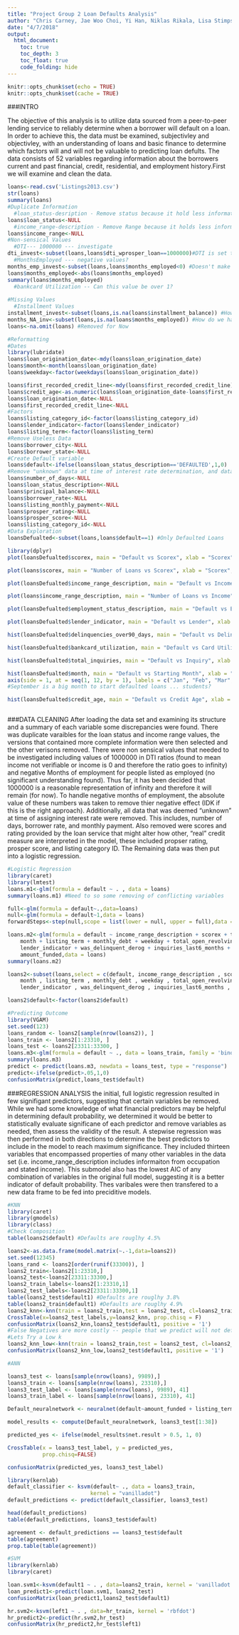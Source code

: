 ```yaml
---
title: "Project Group 2 Loan Defaults Analysis"
author: "Chris Carney, Jae Woo Choi, Yi Han, Niklas Rikala, Lisa Stimpson"
date: "4/7/2018"
output: 
  html_document:
    toc: true
    toc_depth: 3
    toc_float: true
    code_folding: hide
---
```


```r
knitr::opts_chunk$set(echo = TRUE)
knitr::opts_chunk$set(cache = TRUE)
```

###INTRO
  
  The objective of this analysis is to utilize data sourced from a peer-to-peer lending service to reliably determine when a borrower will default on a loan. In order to achieve this, the data must be examined, subjectivley and objectivley, with an understanding of loans and basic finance to determine which factors will and will not be valuable to predicting loan defults. The data consists of 52 variables regarding information about the borrowers current and past financial, credit, residential, and employment history.First we will examine and clean the data.

```r
loans<-read.csv('Listings2013.csv')
str(loans)
summary(loans)
#Duplicate Information
  #loan_status-desription - Remove status because it hold less information
loans$loan_status<-NULL
  #income_range-description - Remove Range because it holds less information
loans$income_range<-NULL
#Non-sensical Values
  #DTI--- 1000000 --- investigate
dti_invest<-subset(loans,loans$dti_wprosper_loan==1000000)#DTI is set to 1000000 when Income Verifiable is False -- How do we handle this? Subsitute Stated income to calculate this?
  #MonthsEmployed --- negative values?
months_emp_invest<-subset(loans,loans$months_employed<0) #Doesn't make sence how should we handle this? Take absolute value?
loans$months_employed<-abs(loans$months_employed)
summary(loans$months_employed)
  #bankcard Utilization -- Can this value be over 1?
  
#Missing Values
  #Installment Values
installment_invest<-subset(loans,is.na(loans$installment_balance)) #How should we handle? Set to 0 if installments not available?
months_NA_inv<-subset(loans,is.na(loans$months_employed)) #How do we handle these? Occupation is mostly Null Here
loans<-na.omit(loans) #Removed for Now

#Reformatting
#Dates
library(lubridate)
loans$loan_origination_date<-mdy(loans$loan_origination_date)
loans$month<-month(loans$loan_origination_date)
loans$weekday<-factor(weekdays(loans$loan_origination_date))

loans$first_recorded_credit_line<-mdy(loans$first_recorded_credit_line)
loans$credit_age<-as.numeric(loans$loan_origination_date-loans$first_recorded_credit_line)
loans$loan_origination_date<-NULL
loans$first_recorded_credit_line<-NULL
#Factors
loans$listing_category_id<-factor(loans$listing_category_id)
loans$lender_indicator<-factor(loans$lender_indicator)
loans$listing_term<-factor(loans$listing_term)
#Remove Useless Data
loans$borrower_city<-NULL
loans$borrower_state<-NULL
#Create Default variable
loans$default<-ifelse(loans$loan_status_description=='DEFAULTED',1,0)
#Remove "unknown" data at time of interest rate determination, and data that we cannot interpret
loans$number_of_days<-NULL
loans$loan_status_description<-NULL
loans$principal_balance<-NULL
loans$borrower_rate<-NULL
loans$listing_monthly_payment<-NULL
loans$prosper_rating<-NULL
loans$prosper_score<-NULL
loans$listing_category_id<-NULL
#Data Exploration
loansDefualted<-subset(loans,loans$default==1) #Only Defaulted Loans

library(dplyr)
plot(loansDefualted$scorex, main = "Default vs Scorex", xlab = "Scorex", ylab = "Number of Defaults", cex.names = 0.7) #Largest proportion of defaulted loans comes from Mid Score range, and then high scores posibbly becauase loans arent typically given to people with lower scores 

plot(loans$scorex, main = "Number of Loans vs Scorex", xlab = "Scorex", ylab = "Number of Loans", cex.names = 0.7) #Most loans are only for high credit score borrowers

plot(loansDefualted$income_range_description, main = "Default vs Income", xlab = "Income Range", ylab = "Number of Defaults") #Again, most defaults come from mid income range, is this because loans not typically given to low income?

plot(loans$income_range_description, main = "Number of Loans vs Income", xlab = "Income Range", ylab = "Number of Loans")#Confirmed, only loans given to higher income borrowers

plot(loansDefualted$employment_status_description, main = "Default vs Employment", xlab = "Employment Status", ylab = "Number of Defaults", cex.names = 0.8) #Highest priority of Defaulted Loans comes from Employed or Other

plot(loansDefualted$lender_indicator, main = "Default vs Lender", xlab = "Lender Role", names = c("No", "Yes"), ylab = "Number of Defaults") #Very Few Lenders default on loans, this will likely be a significant factor

hist(loansDefualted$delinquencies_over90_days, main = "Default vs Delinquency", xlab = "Number of Days", ylab = "Number of Defaults") #No significant difference among 30,60,90 days

hist(loansDefualted$bankcard_utilization, main = "Default vs Card Utilization", xlab = "Bank Card Utilization Rate", ylab = "Number of Defaults") #borrowers with higher card utilization make a higher proportion of defaulted laons

hist(loansDefualted$total_inquiries, main = "Default vs Inquiry", xlab = "Number of Inquiries Checked", ylab = "Number of Defaults") #People with fewer credit checks make a larger proportion of people who default

hist(loansDefualted$month, main = "Default vs Starting Month", xlab = "Starting Month", ylab = "Number of Defaults", xaxt = "n")%>%
axis(side = 1, at = seq(1, 12, by = 1), labels = c("Jan", "Feb", "Mar", "Apr", "May", "Jun", "Jul", "Aug", "Sep", "Oct", "Nov", "Dec"))
#September is a big month to start defaulted loans ... students?

hist(loansDefualted$credit_age, main = "Default vs Credit Age", xlab = "Credit Age in Days", ylab = "Number of Defaults") #Approximatley normally distributed with largest proportion around 5000 days of credit



```

###DATA CLEANING
  After loading the data set and examining its structure and a summary of each variable some discrepancies were found. There was duplicate varaibles for the loan status and income range values, the versions that contained more complete information were then selected and the other verisons removed. There were non sensical values that needed to be investigated including values of 1000000 in DTI ratios (found to mean income not verifiable or income is 0 and therefore the ratio goes to infinity) and negative Months of employment for people listed as employed (no significant understanding found). Thus far, it has been decided that 1000000 is a reasonable representation of infinity and therefore it will remain (for now). To handle negative months of employment, the absolute value of these numbers was taken to remove thier negative effect (IDK if this is the right approach). Additionally, all data that was deemed "unknown" at time of assigning interest rate were removed. This includes, number of days, borrower rate, and monthly payment. Also removed were scores and rating provided by the loan service that might alter how other, "real" credit measure are interpreted in the model, these included propser rating, prosper score, and listing category ID. The Remaining data was then put into a logistic regression. 

```r
#Logistic Regression
library(caret)
library(lmtest)
loans.m1<-glm(formula = default ~ . , data = loans)
summary(loans.m1) #Need to so some removing of conflicting variables

full<-glm(formula = default~.,data=loans)
null<-glm(formula = default~1,data = loans)
forwardSteps<-step(null,scope = list(lower = null, upper = full),data = loans, direction = 'both')

loans.m2<-glm(formula = default ~ income_range_description + scorex + total_inquiries + 
    month + listing_term + monthly_debt + weekday + total_open_revolving_accounts + 
    lender_indicator + was_delinquent_derog + inquiries_last6_months + 
    amount_funded,data = loans)
summary(loans.m2)

loans2<-subset(loans,select = c(default, income_range_description , scorex , total_inquiries , 
    month , listing_term , monthly_debt , weekday , total_open_revolving_accounts , 
    lender_indicator , was_delinquent_derog , inquiries_last6_months , amount_funded))

loans2$default<-factor(loans2$default)

#Predicting Outcome
library(VGAM)
set.seed(123)
loans_random <- loans2[sample(nrow(loans2)), ]
loans_train <- loans2[1:23310, ]
loans_test <- loans2[23311:33300, ]
loans.m3<-glm(formula = default ~ ., data = loans_train, family = 'binomial')
summary(loans.m3)
predict <- predict(loans.m3, newdata = loans_test, type = "response")
predict<-ifelse(predict>.05,1,0)
confusionMatrix(predict,loans_test$default)
```

###REGRESSION ANALYSIS
  the initial, full logistic regression resulted in few signifigant predictors, suggesting that certain variables be removed. While we had some knowledge of what financial predictors may be helpful in determining default probability, we determined it would be better to statistically evaluate significane of each predictor and remove variables as needed, then assess the validity of the result. A stepwise regression was then performed in both directions to determine the best predictors to include in the model to reach maximum significance. They included thirteen variables that encompassed properties of many other variables in the data set (i.e. income_range_description includes informaiton from occupation and stated income). This submodel also has the lowest AIC of any combination of variables in the original full model, suggesting it is a better indicator of default probability. Thes varibales were then transfered to a new data frame to be fed into preciditive models.

```r
#KNN
library(caret)
library(gmodels)
library(class)
#Check Composition
table(loans2$default) #Defaults are rouglhy 4.5%

loans2<-as.data.frame(model.matrix(~.-1,data=loans2))
set.seed(12345)
loans_rand <- loans2[order(runif(33300)), ]
loans2_train<-loans2[1:23310,]
loans2_test<-loans2[23311:33300,]
loans2_train_labels<-loans2[1:23310,1]
loans2_test_labels<-loans2[23311:33300,1]
table(loans2_test$default1) #Defaults are rouglhy 3.8%
table(loans2_train$default1) #Defaults are rouglhy 4.9%
loans2_knn<-knn(train = loans2_train,test = loans2_test, cl=loans2_train_labels)
CrossTable(x=loans2_test_labels,y=loans2_knn, prop.chisq = F)
confusionMatrix(loans2_knn,loans2_test$default1, positive = '1')
#False Negatives are more costly -- people that we predict will not default but will actually default -- this will lose us money
#Lets Try a Low k
loans2_knn_low<-knn(train = loans2_train,test = loans2_test, cl=loans2_train_labels, k=5)
confusionMatrix(loans2_knn_low,loans2_test$default1, positive = '1')

#ANN 

loans3_test <- loans[sample(nrow(loans), 9989),]
loans3_train <- loans[sample(nrow(loans), 23310),]
loans3_test_label <- loans[sample(nrow(loans), 9989), 41]
loans3_train_label <- loans[sample(nrow(loans), 23310), 41]

Default_neuralnetwork <- neuralnet(default~amount_funded + listing_term + scorex + income_range_description + stated_monthly_income + income_verifiable + dti_wprosper_loan + dti_wprosper_loan +employment_status_description + occupation + months_employed + lender_indicator + monthly_debt + current_delinquencies + delinquencies_last7_years + public_records_last10_years + public_records_last12_months + credit_lines_last7_years + inquiries_last6_months + amount_delinquent + current_credit_lines + open_credit_lines + bankcard_utilization + total_open_revolving_accounts + installment_balance + real_estate_balance + revolving_balance + real_estate_payment + revolving_available_percent + total_inquiries + total_trade_items + satisfactory_accounts + now_delinquent_derog + was_delinquent_derog + delinquencies_over30_days + delinquencies_over60_days + delinquencies_over90_days + is_homeowner + month, data = loans3_train, stepmax =1e07)

model_results <- compute(Default_neuralnetwork, loans3_test[1:38])

predicted_yes <- ifelse(model_results$net.result > 0.5, 1, 0)

CrossTable(x = loans3_test_label, y = predicted_yes, 
           prop.chisq=FALSE)

confusionMatrix(predicted_yes, loans3_test_label)

library(kernlab)
default_classifier <- ksvm(default~ ., data = loans3_train,
                          kernel = "vanilladot")
default_predictions <- predict(default_classifier, loans3_test)

head(default_predictions)
table(default_predictions, loans3_test$default)

agreement <- default_predictions == loans3_test$default
table(agreement)
prop.table(table(agreement))

#SVM
library(kernlab)
library(caret)

loan.svm1<-ksvm(default1 ~ . , data=loans2_train, kernel = 'vanilladot')
loan_predict1<-predict(loan.svm1, loans2_test)
confusionMatrix(loan_predict1,loans2_test$default1)

hr.svm2<-ksvm(left1 ~ . , data=hr_train, kernel = 'rbfdot')
hr_predict2<-predict(hr.svm2,hr_test)
confusionMatrix(hr_predict2,hr_test$left1)



```




